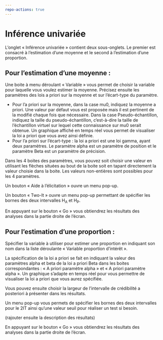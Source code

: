 ```yaml
---
repo-actions: true
---
```


# Inférence univariée

L’onglet « Inférence univariée » contient deux sous-onglets. Le premier est consacré à l’estimation d’une moyenne et le second à l’estimation d’une proportion. 

## **Pour l’estimation d’une moyenne :** 

Une boite à menu déroulant « Variable » vous permet de choisir la variable pour laquelle vous voulez estimer la moyenne. Précisez ensuite les paramètres des lois a priori sur la moyenne et sur l’écart-type du paramètre. 

- Pour l’a priori sur la moyenne, dans la case mu0, indiquez la moyenne a priori. Une valeur par défaut vous est proposée mais il est pertinent de la modifié chaque fois que nécessaire. Dans la case Pseudo-échantillon, indiquez la taille du pseudo-échantillon, c’est-à-dire la taille de l’échantillon virtuel sur lequel cette connaissance sur mu0 serait obtenue. Un graphique affiché en temps réel vous permet de visualiser la loi a priori que vous avez ainsi définie. 
- Pour l’a priori sur l’écart-type : la loi a priori est une loi gamma, ayant deux paramètres. Le paramètre alpha est un paramètre de position et le paramètre Beta est un paramètre de précision. 

Dans les 4 boites des paramètres, vous pouvez soit choisir une valeur en utilisant les flèches situées au bout de la boite soit en tapant directement la valeur choisie dans la boite. Les valeurs non-entières sont possibles pour les 4 paramètres. 

Un bouton « Aide à l’élicitation » ouvre un menu pop-up. 

Un bouton « Two-It » ouvre un menu pop-up permettant de spécifier les bornes des deux intervalles H<sub>A</sub> et H<sub>P</sub>. 

En appuyant sur le bouton « Go » vous obtiendrez les résultats des analyses dans la partie droite de l’écran.

## **Pour l’estimation d’une proportion :** 

Spécifier la variable à utiliser pour estimer une proportion en indiquant son nom dans la liste déroulante « Variable proportion d’intérêt ». 

La spécification de la loi a priori se fait en indiquant la valeur des paramètres alpha et beta de la loi a priori Beta dans les boites correspondantes : « A priori paramètre alpha » et « A priori paramètre alpha ». Un graphique s’adapte en temps réel pour vous permettre de visualiser la loi a priori que vous aurez spécifiée. 

Vous pouvez ensuite choisir la largeur de l’intervalle de crédibilité a posteriori à présenter dans les résultats. 

Un menu pop-up vous permets de spécifier les bornes des deux intervalles pour le 2IT ainsi qu’une valeur seuil pour réaliser un test si besoin. 

(rajouter ensuite la description des résultats)

En appuyant sur le bouton « Go » vous obtiendrez les résultats des analyses dans la partie droite de l’écran. 
